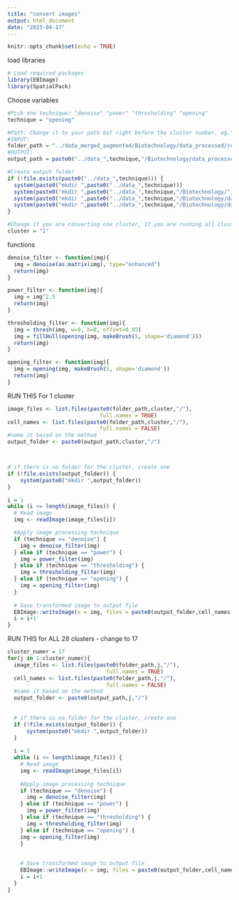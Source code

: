 ---
title: "convert images"
output: html_document
date: "2023-04-17"
---

```{r setup, include=FALSE}
knitr::opts_chunk$set(echo = TRUE)
```

load libraries
```{r}
# Load required packages
library(EBImage)
library(SpatialPack)
```

Choose variables
```{r}
#Pick one technique: "denoise" "power" "thresholding" "opening"
technique = "opening"

#Path: Change it to your path but right before the cluster number. eg."../data/Biotechnology/data_processed/cell_images/cluster_"
#INPUT:
folder_path = "../data_merged_augmented/Biotechnology/data_processed/cell_images/cluster_"
#OUTPUT:
output_path = paste0("../data_",technique,"/Biotechnology/data_processed/cell_images/cluster_")

#Create output folder
if (!file.exists(paste0("../data_",technique))) {
  system(paste0("mkdir ",paste0("../data_",technique)))
  system(paste0("mkdir ",paste0("../data_",technique,"/Biotechnology/")))
  system(paste0("mkdir ",paste0("../data_",technique,"/Biotechnology/data_processed/")))
  system(paste0("mkdir ",paste0("../data_",technique,"/Biotechnology/data_processed/cell_images/")))
}

#Change if you are converting one cluster, If you are running all clusters then ignore this variable 
cluster = "1"
```

functions
```{r}
denoise_filter <- function(img){
  img = denoise(as.matrix(img), type="enhanced") 
  return(img)
}

power_filter <- function(img){
  img = img^2.5
  return(img)
}

thresholding_filter <- function(img){
  img = thresh(img, w=9, h=8, offset=0.05)
  img = fillHull(opening(img, makeBrush(5, shape='diamond')))
  return(img)
}

opening_filter <- function(img){
  img = opening(img, makeBrush(5, shape='diamond'))
  return(img)
}
```

RUN THIS For 1 cluster
```{r}
image_files <- list.files(paste0(folder_path,cluster,"/"),
                             full.names = TRUE)
cell_names <- list.files(paste0(folder_path,cluster,"/"),
                             full.names = FALSE)
#name it based on the method 
output_folder <- paste0(output_path,cluster,"/")



# if there is no folder for the cluster, create one
if (!file.exists(output_folder)) {
    system(paste0("mkdir ",output_folder))
}

i = 1
while (i <= length(image_files)) {
  # Read image
  img <- readImage(image_files[i])

  #Apply image processing technique
  if (technique == "denoise") {
    img = denoise_filter(img)
  } else if (technique == "power") {
    img = power_filter(img)
  } else if (technique == "thresholding") {
    img = thresholding_filter(img)
  } else if (technique == "opening") {
    img = opening_filter(img)
  }
  
  # Save transformed image to output file
  EBImage::writeImage(x = img, files = paste0(output_folder,cell_names[i]))
  i = i+1
}
```

RUN THIS for ALL 28 clusters - change to 17
```{r}
cluster_numer = 17
for(j in 1:cluster_numer){
  image_files <- list.files(paste0(folder_path,j,"/"),
                               full.names = TRUE)
  cell_names <- list.files(paste0(folder_path,j,"/"),
                               full.names = FALSE)
  #name it based on the method 
  output_folder <- paste0(output_path,j,"/")
  
  
  # if there is no folder for the cluster, create one
  if (!file.exists(output_folder)) {
      system(paste0("mkdir ",output_folder))
  }
  
  i = 1
  while (i <= length(image_files)) {
    # Read image
    img <- readImage(image_files[i])
    
    #Apply image processing technique
    if (technique == "denoise") {
      img = denoise_filter(img)
    } else if (technique == "power") {
      img = power_filter(img)
    } else if (technique == "thresholding") {
      img = thresholding_filter(img)
    } else if (technique == "opening") {
    img = opening_filter(img)
    }
   
    
    # Save transformed image to output file
    EBImage::writeImage(x = img, files = paste0(output_folder,cell_names[i]))
    i = i+1
  }
}


```


